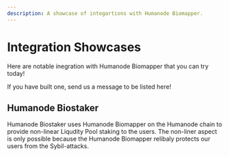 ```yaml
---
description: A showcase of integartions with Humanode Biomapper.
---
```



# Integration Showcases

Here are notable inegration with Humanode Biomapper that you can try today!

<Callout type="info">
  If you have built one, send us a message to be listed here!
</Callout>

## Humanode Biostaker

Humanode Biostaker uses Humanode Biomapper on the Humanode chain to provide
non-linear Liqudity Pool staking to the users.
The non-liner aspect is only possible because the Humanode Biomapper relibaly
protects our users from the Sybil-attacks.

<Embed title="Humanode Biostaker" href="https://mainnet.biostaker.hmnd.app" />
